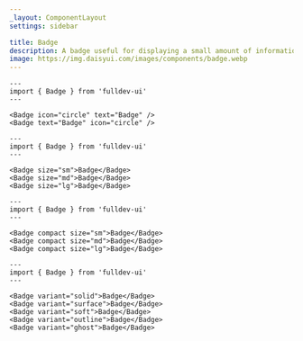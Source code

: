 ```yaml
---
_layout: ComponentLayout
settings: sidebar

title: Badge
description: A badge useful for displaying a small amount of information.
image: https://img.daisyui.com/images/components/badge.webp
---
```


```astro live props={{ title: 'icon' }}
---
import { Badge } from 'fulldev-ui'
---

<Badge icon="circle" text="Badge" />
<Badge text="Badge" icon="circle" />
```

```astro live props={{ title: 'size' }}
---
import { Badge } from 'fulldev-ui'
---

<Badge size="sm">Badge</Badge>
<Badge size="md">Badge</Badge>
<Badge size="lg">Badge</Badge>
```

```astro live props={{ title: 'compact' }}
---
import { Badge } from 'fulldev-ui'
---

<Badge compact size="sm">Badge</Badge>
<Badge compact size="md">Badge</Badge>
<Badge compact size="lg">Badge</Badge>
```

```astro live props={{ title: 'variant' }}
---
import { Badge } from 'fulldev-ui'
---

<Badge variant="solid">Badge</Badge>
<Badge variant="surface">Badge</Badge>
<Badge variant="soft">Badge</Badge>
<Badge variant="outline">Badge</Badge>
<Badge variant="ghost">Badge</Badge>
```
